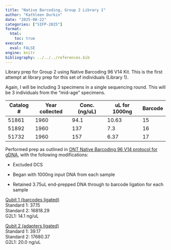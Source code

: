 ```yaml
---
title: "Native Barcoding, Group 2 Library 1"
author: "Kathleen Durkin"
date: "2025-08-22"
categories: ["SIFP-2025"]
format:
  html:
    toc: true
execute: 
  eval: FALSE
engine: knitr
bibliography: ../../../references.bib
---
```


Library prep for Group 2 using Native Barcoding 96 V14 Kit. This is the first attempt at library prep for this set of individuals (Library 1).

Again, I will be including 3 specimens in a single sequencing round. This will be 3 individuals from the "mid-age" specimens.

| Catalog \# | Year collected | Conc. (ng/uL) | uL for 1000ng | Barcode |
|------------|----------------|---------------|---------------|---------|
| 51861      | 1960           | 94.1          | 10.63         | 15      |
| 51892      | 1960           | 137           | 7.3           | 16      |
| 51732      | 1960           | 157           | 6.37          | 17      |

Performed prep as outlined in [ONT Native Barcoding 96 V14 protocol for gDNA](./protocols/ligation-sequencing-gdna-native-barcoding-v14-sqk-nbd114-24-document-checklist-MinION-en-NBE_9169_v114_revV_02Jul2025-39.pdf), with the following modifications:

-   Excluded DCS

-   Began with 1000ng input DNA from each sample

-   Retained 3.75uL end-prepped DNA through to barcode ligation for each sample

[Qubit 1 (barcodes ligated)]{.underline}\
Standard 1: 37.15\
Standard 2: 16818.29\
G2L1: 14.1 ng/uL

[Qubit 2 (adapters ligated)]{.underline}\
Standard 1: 39.17\
Standard 2: 17680.37\
G2L1: 20.0 ng/uL
